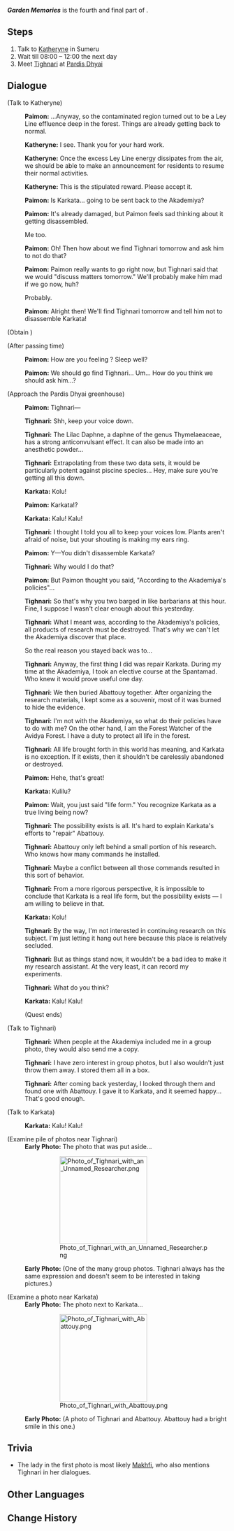{{Quest Infobox
|id            = 13003;13004
|image         = Story Quest Garden Memories.png
|type          = Story
|chapter       = Vulpes Zerda Chapter
|character     = Tighnari
|act           = The Unanswerable Problems
|actNum        = I
|part          = 4
|requirement   = 
|characters    = Karkata; Katheryne (Sumeru); Paimon; Tighnari; Traveler
|startLocation = [[Treasures Street]], [[Sumeru]]
|region        = Sumeru
|area          = Avidya Forest
|subarea       = Sumeru City
|prev          = Heart of the Machine
|rewards       = Adventure EXP*225;Primogem*60;Mora*13,925;Guide to Admonition*5;Adventurer's Experience*6;Mystic Enhancement Ore*3
|voiced        = yes
}}
'''''Garden Memories''''' is the fourth and final part of {{Quest|The Unanswerable Problems}}.

==Steps==
# Talk to [[Katheryne]] in Sumeru
# Wait till 08:00 – 12:00 the next day
# Meet [[Tighnari]] at [[Pardis Dhyai]]

==Dialogue==
{{Quest Description|You have an appointment with Tighnari tomorrow morning. Best to go tell Katheryne about the contaminated area first.}}
{{Dialogue Start}}
;(Talk to Katheryne)
:{{A|vo tnllq004 1 paimon 01.ogg}} '''Paimon:''' ...Anyway, so the contaminated region turned out to be a Ley Line effluence deep in the forest. Things are already getting back to normal.
:{{A|vo tnllq004 1 katheryne 01.ogg}} '''Katheryne:''' I see. Thank you for your hard work.
:{{A|vo tnllq004 1 katheryne 02.ogg}} '''Katheryne:''' Once the excess Ley Line energy dissipates from the air, we should be able to make an announcement for residents to resume their normal activities.
:{{A|vo tnllq004 1 katheryne 03.ogg}} '''Katheryne:''' This is the stipulated reward. Please accept it.
:{{Black Screen|After leaving the Adventurers' Guild, Paimon takes you to a quiet place...}}
:{{A|vo tnllq004 1 paimon 02.ogg}} '''Paimon:''' Is Karkata... going to be sent back to the Akademiya?
:{{A|vo tnllq004 1 paimon 03.ogg}} '''Paimon:''' It's already damaged, but Paimon feels sad thinking about it getting disassembled.
:{{DIcon}} Me too.
:{{A|vo tnllq004 1 paimon 04.ogg}} '''Paimon:''' Oh! Then how about we find Tighnari tomorrow and ask him to not do that?
:{{A|vo tnllq004 1 paimon 05.ogg}} '''Paimon:''' Paimon really wants to go right now, but Tighnari said that we would "discuss matters tomorrow." We'll probably make him mad if we go now, huh?
:{{DIcon}} Probably.
:{{A|vo tnllq004 1 paimon 06.ogg}} '''Paimon:''' Alright then! We'll find Tighnari tomorrow and tell him not to disassemble Karkata!
;(Obtain {{Item|Mora|x=30,000}})
{{Dialogue End}}
{{Quest Description|update|You've completed the commission concerning the contamination area, but can't help thinking about Karkata. Go to Pardis Dhyai tomorrow morning and have a look.}}
{{Quest Description|update|Tighnari should be in Pardis Dhyai. Head over and look for him.}}
{{Dialogue Start}}
;(After passing time)
:{{A|vo tnllq004 1 paimon 07.ogg}} '''Paimon:''' How are you feeling {{Traveler}}? Sleep well?
:{{A|vo tnllq004 1 paimon 08.ogg}} '''Paimon:''' We should go find Tighnari... Um... How do you think we should ask him...?

;(Approach the Pardis Dhyai greenhouse)
:{{A|vo tnllq004 3 paimon 01.ogg}} '''Paimon:''' Tighnari&mdash;
:{{A|vo tnllq004 3 tighnari 01.ogg}} '''Tighnari:''' Shh, keep your voice down.
:{{A|vo tnllq004 3 tighnari 02.ogg}} '''Tighnari:''' The Lilac Daphne, a daphne of the genus Thymelaeaceae, has a strong anticonvulsant effect. It can also be made into an anesthetic powder...
:{{A|vo tnllq004 3 tighnari 03.ogg}} '''Tighnari:''' Extrapolating from these two data sets, it would be particularly potent against piscine species... Hey, make sure you're getting all this down.
:{{A|vo tnllq001 karkata happy 01.ogg}} '''Karkata:''' Kolu!
:{{A|vo tnllq004 3 paimon 02.ogg}} '''Paimon:''' Karkata!?
:{{A|vo tnllq001 karkata excite 01.ogg}} '''Karkata:''' Kalu! Kalu!
:{{A|vo tnllq004 3 tighnari 04.ogg}} '''Tighnari:''' I thought I told you all to keep your voices low. Plants aren't afraid of noise, but your shouting is making my ears ring.
:{{A|vo tnllq004 3 paimon 03.ogg}} '''Paimon:''' Y&mdash;You didn't disassemble Karkata?
:{{A|vo tnllq004 3 tighnari 05.ogg}} '''Tighnari:''' Why would I do that?
:{{A|vo tnllq004 3 paimon 04.ogg}} '''Paimon:''' But Paimon thought you said, "According to the Akademiya's policies"...
:{{A|vo tnllq004 3 tighnari 06.ogg}} '''Tighnari:''' So that's why you two barged in like barbarians at this hour. Fine, I suppose I wasn't clear enough about this yesterday.
:{{A|vo tnllq004 3 tighnari 07.ogg}} '''Tighnari:''' What I meant was, according to the Akademiya's policies, all products of research must be destroyed. That's why we can't let the Akademiya discover that place.
:{{DIcon}} So the real reason you stayed back was to...
:{{A|vo tnllq004 3 tighnari 08.ogg}} '''Tighnari:''' Anyway, the first thing I did was repair Karkata. During my time at the Akademiya, I took an elective course at the Spantamad. Who knew it would prove useful one day.
:{{A|vo tnllq004 3 tighnari 09.ogg}} '''Tighnari:''' We then buried Abattouy together. After organizing the research materials, I kept some as a souvenir, most of it was burned to hide the evidence.
:{{A|vo tnllq004 3 tighnari 10.ogg}} '''Tighnari:''' I'm not with the Akademiya, so what do their policies have to do with me? On the other hand, I am the Forest Watcher of the Avidya Forest. I have a duty to protect all life in the forest.
:{{A|vo tnllq004 3 tighnari 11.ogg}} '''Tighnari:''' All life brought forth in this world has meaning, and Karkata is no exception. If it exists, then it shouldn't be carelessly abandoned or destroyed.
:{{A|vo tnllq004 3 paimon 05.ogg}} '''Paimon:''' Hehe, that's great!
:{{A|vo tnllq001 karkata doubt 01.ogg}} '''Karkata:''' Kulilu?
:{{A|vo tnllq004 3 paimon 06.ogg}} '''Paimon:''' Wait, you just said "life form." You recognize Karkata as a true living being now?
:{{A|vo tnllq004 3 tighnari 12.ogg}} '''Tighnari:''' The possibility exists is all. It's hard to explain Karkata's efforts to "repair" Abattouy.
:{{A|vo tnllq004 3 tighnari 13.ogg}} '''Tighnari:''' Abattouy only left behind a small portion of his research. Who knows how many commands he installed.
:{{A|vo tnllq004 3 tighnari 14.ogg}} '''Tighnari:''' Maybe a conflict between all those commands resulted in this sort of behavior.
:{{A|vo tnllq004 3 tighnari 15.ogg}} '''Tighnari:''' From a more rigorous perspective, it is impossible to conclude that Karkata is a real life form, but the possibility exists &mdash; I am willing to believe in that.
:{{A|vo tnllq001 karkata happy 01.ogg}} '''Karkata:''' Kolu!
:{{A|vo tnllq004 3 tighnari 16.ogg}} '''Tighnari:''' By the way, I'm not interested in continuing research on this subject. I'm just letting it hang out here because this place is relatively secluded.
:{{A|vo tnllq004 3 tighnari 17.ogg}} '''Tighnari:''' But as things stand now, it wouldn't be a bad idea to make it my research assistant. At the very least, it can record my experiments.
:{{A|vo tnllq004 3 tighnari 18.ogg}} '''Tighnari:''' What do you think?
:{{A|vo tnllq001 karkata excite 01.ogg}} '''Karkata:''' Kalu! Kalu!
:;(Quest ends)

;(Talk to Tighnari)
:{{A|vo dialog tnllq004 tighnari 03.ogg}} '''Tighnari:''' When people at the Akademiya included me in a group photo, they would also send me a copy.
:{{A|vo dialog tnllq004 tighnari 04.ogg}} '''Tighnari:''' I have zero interest in group photos, but I also wouldn't just throw them away. I stored them all in a box.
:{{A|vo dialog tnllq004 tighnari 05.ogg}} '''Tighnari:''' After coming back yesterday, I looked through them and found one with Abattouy. I gave it to Karkata, and it seemed happy... That's good enough.

;(Talk to Karkata)
:{{A|vo tnllq001 karkata excite 01.ogg}} '''Karkata:''' Kalu! Kalu!

;(Examine pile of photos near Tighnari)
:'''Early Photo:''' The photo that was put aside...
::[[File:Photo of Tighnari with an Unnamed Researcher.png|x200px]]
:'''Early Photo:''' (One of the many group photos. Tighnari always has the same expression and doesn't seem to be interested in taking pictures.)

;(Examine a photo near Karkata)
:'''Early Photo:''' The photo next to Karkata...
::[[File:Photo of Tighnari with Abattouy.png|x200px]]
:'''Early Photo:''' (A photo of Tighnari and Abattouy. Abattouy had a bright smile in this one.)
{{Dialogue End}}

==Trivia==
* The lady in the first photo is most likely [[Makhfi]], who also mentions Tighnari in her dialogues.

==Other Languages==
{{Other Languages
|en      = Garden Memories
|zhs     = 花园回忆
|zhs_rm  = Huāyuán Huíyì
|zht     = 花園回憶
|zht_rm  = Huāyuán Huíyì
|zh_tl   = 
|ja      = 花園の記憶
|ja_rm   = Hanazono no Kioku
|ja_tl   = Flower Garden Memories
|ko      = 화원의 기억
|ko_rm   = Hwawon-ui Gieok
|ko_tl   = Memory of the Flower Garden
|es      = Recuerdos florales
|es_tl   = Floral Memories
|fr      = Souvenirs du jardin
|fr_tl   = Garden Memories
|ru      = Воспоминания в питомнике
|ru_tl   = Reminiscing in the Nursery
|th      = ความทรงจำแห่งสวนบุปผา
|th_rm   = 
|th_tl   = 
|vi      = Hồi Ức Của Vườn Hoa
|vi_tl   = Memories of the Flower Garden
|de      = Erinnerungen im Garten
|de_tl   = Memories in the Garden
|id      = Kenangan Taman Bunga
|id_tl   = Flower Garden Memories
|pt      = Memórias do Jardim
|pt_tl   = Memories of the Garden
|tr      = Bahçe Hatıraları
|tr_tl   = 
|it      = Le memorie del giardino
|it_tl   = 
}}

==Change History==
{{Change History|3.0}}